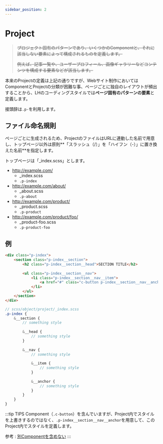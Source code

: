 ```yaml
---
sidebar_position: 2
---
```


# Project

> ~~プロジェクト固有のパターンであり、いくつかのComponentと、それに該当しない要素によって構成されるものを定義します。~~
> 
> ~~例えば、記事一覧や、ユーザープロフィール、画像ギャラリーなどコンテンツを構成する要素などが該当します。~~

本来のProjectの定義は上記の通りですが、Webサイト制作においてはComponentとProjectの分類が困難な事、ページごとに独自のレイアウトが頻出することから、LHのコーディングスタイルでは**ページ固有のパターンの要素**と定義します。

接頭辞は`.p-`を利用します。

## ファイル命名規則

ページごとに生成されるため、ProjectのファイルはURLに連動した名前で用意し、トップページ以外は原則**「スラッシュ（/）」を「ハイフン（-）」に置き換えた名前**を指定します。

トップページは「_index.scss」とします。

* http://example.com/
  * _index.scss
  * `.p-index`
* http://example.com/about/
  * _about.scss
  * `.p-about`
* http://example.com/product/
  * _product.scss
  * `.p-product`
* http://example.com/product/foo/
  * _product-foo.scss
  * `.p-product-foo`
  
## 例

```html
<div class="p-index">
    <section class="p-index__section">
        <h2 class="p-index__section__head">SECTION TITLE</h2>
        
        <ul class="p-index__section__nav">
            <li class="p-index__section__nav__item">
                <a href="#" class="c-button p-index__section__nav__anchor">BUTTON</a>
            </li>
        </ul>
    </section>
</div>
```

```scss
// scss/object/project/_index.scss
.p-index {
    &__section {
        // something style
        
        &__head {
            // something style
        }
        
        &__nav {
            // something style
            
            &__item {
                // something style
            }
            
            &__anchor {
                // something style
            }
        }
    }
}
```

:::tip TIPS
Component（`.c-button`）を含んでいますが、Project内でスタイルを上書きするのではなく、`.p-index__section__nav__anchor`を用意して、このProject内でスタイルを定義します。

参考 : [別Componentを含めない](/docs/html/methodologies/important/child)
:::